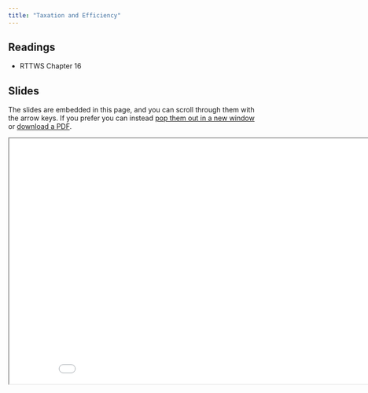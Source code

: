 ```yaml
---
title: "Taxation and Efficiency"
---
```



## Readings

- RTTWS Chapter 16

## Slides

The slides are embedded in this page, and you can scroll through them with the arrow keys.  If you prefer you can instead <a href="/slides/equitable/index.html" target="_blank">pop them out in a new window</a> or <a href="/slides/equitable/index.pdf" target="_blank">download a PDF</a>.


<div>

```{=html}
<p align="center"><iframe width="890" height="500" class="slide-deck" src="/slides/equitable/"></iframe></p>
```

</div>






